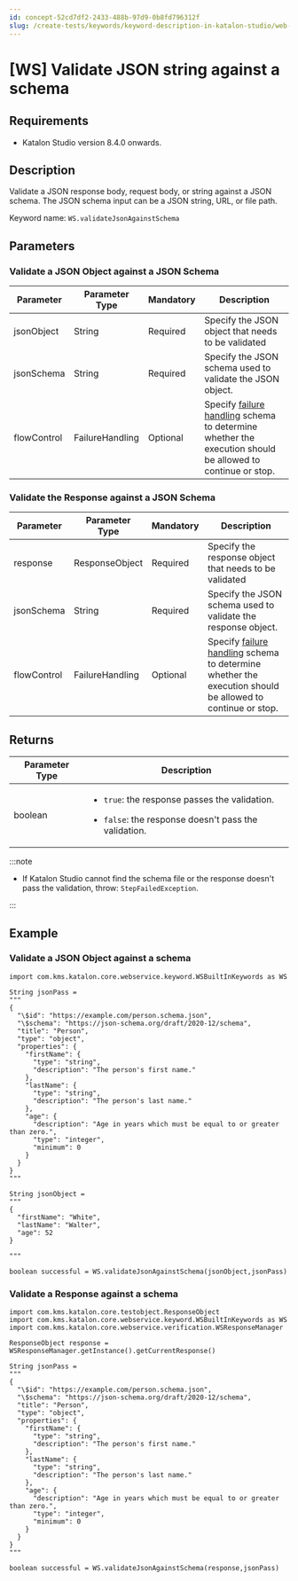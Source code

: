 ```yaml
---
id: concept-52cd7df2-2433-488b-97d9-0b8fd796312f
slug: /create-tests/keywords/keyword-description-in-katalon-studio/web-service-keywords/ws-validate-json-string-against-a-schema
---
```


# \[WS\] Validate JSON string against a schema

## Requirements

-   Katalon Studio version 8.4.0 onwards.


## Description

Validate a JSON response body, request body, or string against a JSON schema. The JSON schema input can be a JSON string, URL, or file path.

Keyword name: <code>WS.validateJsonAgainstSchema</code>

## Parameters

### Validate a JSON Object against a JSON Schema

<table><tr><th>Parameter</th><th>Parameter Type</th><th>Mandatory</th><th>Description</th></tr><tbody><tr><td>jsonObject</td><td>String</td><td>Required</td><td>Specify the JSON object that needs to be validated</td></tr><tr><td>jsonSchema</td><td>String</td><td>Required</td><td>Specify the JSON schema used to validate the JSON object.</td></tr><tr><td>flowControl</td><td>FailureHandling</td><td>Optional</td><td>Specify <a href="/maintain/configure-failure-handling-settings-in-katalon-studio" >failure handling</a> schema to determine whether the execution should be allowed to continue or stop.</td></tr></tbody></table>

### Validate the Response against a JSON Schema

<table><tr><th>Parameter</th><th>Parameter Type</th><th>Mandatory</th><th>Description</th></tr><tbody><tr><td>response</td><td>ResponseObject</td><td>Required</td><td>Specify the response object that needs to be validated</td></tr><tr><td>jsonSchema</td><td>String</td><td>Required</td><td>Specify the JSON schema used to validate the response object.</td></tr><tr><td>flowControl</td><td>FailureHandling</td><td>Optional</td><td>Specify <a href="/maintain/configure-failure-handling-settings-in-katalon-studio" >failure handling</a> schema to determine whether the execution should be allowed to continue or stop.</td></tr></tbody></table>

## Returns

<table><tr><th>Parameter Type</th><th>Description</th></tr><tbody><tr><td>boolean</td><td><ul><li><code>true</code>: the response passes the validation.</li><li><p><code>false</code>: the response doesn't pass the validation.</p></li></ul></td></tr></tbody></table>


:::note

-   If Katalon Studio cannot find the schema file or the response doesn't pass the validation, throw: <code>StepFailedException</code>.


:::

## Example

### Validate a JSON Object against a schema

```
import com.kms.katalon.core.webservice.keyword.WSBuiltInKeywords as WS

String jsonPass =
"""
{
  "\$id": "https://example.com/person.schema.json",
  "\$schema": "https://json-schema.org/draft/2020-12/schema",
  "title": "Person",
  "type": "object",
  "properties": {
    "firstName": {
      "type": "string",
      "description": "The person's first name."
    },
    "lastName": {
      "type": "string",
      "description": "The person's last name."
    },
    "age": {
      "description": "Age in years which must be equal to or greater than zero.",
      "type": "integer",
      "minimum": 0
    }
  }
}
"""

String jsonObject = 
"""
{
  "firstName": "White",
  "lastName": "Walter",
  "age": 52
}

"""

boolean successful = WS.validateJsonAgainstSchema(jsonObject,jsonPass)

```

### Validate a Response against a schema

```
import com.kms.katalon.core.testobject.ResponseObject
import com.kms.katalon.core.webservice.keyword.WSBuiltInKeywords as WS
import com.kms.katalon.core.webservice.verification.WSResponseManager

ResponseObject response = WSResponseManager.getInstance().getCurrentResponse()

String jsonPass =
"""
{
  "\$id": "https://example.com/person.schema.json",
  "\$schema": "https://json-schema.org/draft/2020-12/schema",
  "title": "Person",
  "type": "object",
  "properties": {
    "firstName": {
      "type": "string",
      "description": "The person's first name."
    },
    "lastName": {
      "type": "string",
      "description": "The person's last name."
    },
    "age": {
      "description": "Age in years which must be equal to or greater than zero.",
      "type": "integer",
      "minimum": 0
    }
  }
}
"""

boolean successful = WS.validateJsonAgainstSchema(response,jsonPass)

```